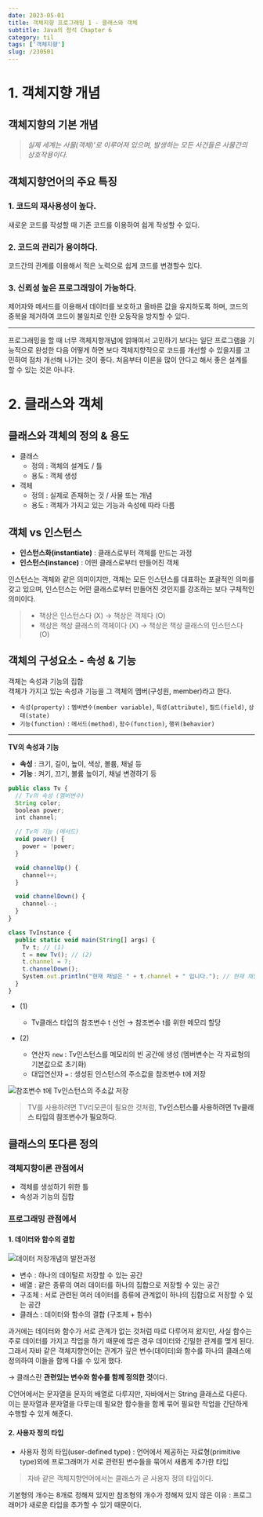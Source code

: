 ```yaml
---
date: 2023-05-01
title: 객체지향 프로그래밍 1 - 클래스와 객체
subtitle: Java의 정석 Chapter 6
category: til
tags: ['객체지향']
slug: /230501
---
```


# 1. 객체지향 개념

## 객체지향의 기본 개념
> *실제 세계는 사물(객체)'로 이루어져 있으며, 발생하는 모든 사건들은 사물간의 상호작용이다.*

## 객체지향언어의 주요 특징

### 1. 코드의 재사용성이 높다.
새로운 코드를 작성할 때 기존 코드를 이용하여 쉽게 작성할 수 있다.

### 2. 코드의 관리가 용이하다.
코드간의 관계를 이용해서 적은 노력으로 쉽게 코드를 변경할수 있다.

### 3. 신뢰성 높은 프로그래밍이 가능하다.
제어자와 메서드를 이용해서 데이터를 보호하고 올바른 값을 유지하도록 하며, 코드의 중복을 제거하여 코드이 불일치로 인한 오동작을 방지할 수 있다.

---

프로그래밍을 할 때 너무 객체지향개념에 얽매여서 고민하기 보다는 일단 프로그램을 기능적으로 완성한 다음 어떻게 하면 보다 객체지향적으로 코드를 개선할 수 있을지를 고민하여 점차 개선해 나가는 것이 좋다. 처음부터 이론을 많이 안다고 해서 좋은 설계를 할 수 있는 것은 아니다.

# 2. 클래스와 객체

## 클래스와 객체의 정의 & 용도

- 클래스
  - 정의 : 객체의 설계도 / 틀
  - 용도 : 객체 생성
- 객체
  - 정의 : 실제로 존재하는 것 / 사물 또는 개념
  - 용도 : 객체가 가지고 있는 기능과 속성에 따라 다름

## 객체 vs 인스턴스

- **인스턴스화(instantiate)** : 클래스로부터 객체를 만드는 과정
- **인스턴스(instance)** : 어떤 클래스로부터 만들어진 객체

인스턴스는 객체와 같은 의미이지만, 객체는 모든 인스턴스를 대표하는 포괄적인 의미를 갖고 있으며, 인스턴스는 어떤 클래스로부터 만들어진 것인지를 강조하는 보다 구체적인 의미이다.

> - 책상은 인스턴스다 (X) → 책상은 객체다 (O)
> - 책상은 책상 클래스의 객체이다 (X) → 책상은 책상 클래스의 인스턴스다 (O)

## 객체의 구성요소 - 속성 & 기능

객체는 속성과 기능의 집합\
객체가 가지고 있는 속성과 기능을 그 객체의 멤버(구성원, member)라고 한다.

- `속성(property)` : `멤버변수(member variable)`, `특성(attribute)`, `필드(field)`, `상태(state)`
- `기능(function)` : `메서드(method)`, `함수(function)`, `행위(behavior)`

---

**TV의 속성과 기능**

- **속성** : 크기, 길이, 높이, 색상, 볼륨, 채널 등
- **기능** : 켜기, 끄기, 볼륨 높이기, 채널 변경하기 등

```js
public class Tv {
  // Tv의 속성 (멤버변수)
  String color;
  boolean power;
  int channel;

  // Tv의 기능 (메서드)
  void power() {
    power = !power;
  }

  void channelUp() {
    channel++;
  }

  void channelDown() {
    channel--;
  }
}

class TvInstance {
  public static void main(String[] args) {
    Tv t; // (1)
    t = new Tv(); // (2)
    t.channel = 7;
    t.channelDown();
    System.out.println("현재 채널은 " + t.channel + " 입니다."); // 현재 채널은 6 입니다.
  }
}
```

- (1)
  - Tv클래스 타입의 참조변수 t 선언 → 참조변수 t를 위한 메모리 할당

- (2)
  - 연산자 `new` : Tv인스턴스를 메모리의 빈 공간에 생성 (멤버변수는 각 자료형의 기본값으로 초기화)
  - 대입연산자 `=` : 생성된 인스턴스의 주소값을 참조변수 t에 저장

![참조변수 t에 Tv인스턴스의 주소값 저장](./2.4.jpeg)

> TV를 사용하려면 TV리모콘이 필요한 것처럼, **Tv인스턴스를 사용하려면 Tv클래스 타입의 참조변수가 필요하다**.

## 클래스의 또다른 정의

### 객체지향이론 관점에서

- 객체를 생성하기 위한 틀
- 속성과 기능의 집합

### 프로그래밍 관점에서

#### 1. 데이터와 함수의 결합

![데이터 저장개념의 발전과정](./2.6.jpeg)

<Caption value='프로그래밍 언어에서 데이터 저장개념의 발전 과정'/>

- 변수 : 하나의 데이털르 저장할 수 있는 공간
- 배열 : 같은 종류의 여러 데이터를 하나의 집합으로 저장할 수 있는 공간
- 구조체 : 서로 관련된 여러 데이터를 종류에 관계없이 하나의 집합으로 저장할 수 있는 공간
- 클래스 : 데이터와 함수의 결합 (구조체 + 함수)

과거에는 데이터와 함수가 서로 관계가 없는 것처럼 따로 다루어져 왔지만, 사실 함수는 주로 데이터를 가지고 작업을 하기 때문에 많은 경우 데이터와 긴밀한 관계를 맺게 된다. 그래서 자바 같은 객체지향언어는 관계가 깊은 변수(데이터)와 함수를 하나의 클래스에 정의하여 이들을 함께 다룰 수 있게 했다.

→ 클래스란 **관련있는 변수와 함수를 함께 정의한 것**이다.

C언어에서는 문자열을 문자의 배열로 다루지만, 자바에서는 String 클래스로 다룬다. 이는 문자열과 문자열을 다루는데 필요한 함수들을 함께 묶어 필요한 작업을 간단하게 수행할 수 있게 해준다.

#### 2. 사용자 정의 타입

- 사용자 정의 타입(user-defined type) : 언어에서 제공하는 자료형(primitive type)외에 프로그래머가 서로 관련된 변수들을 묶어서 새롭게 추가한 타입

> 자바 같은 객체지향언어에서는 클래스가 곧 사용자 정의 타입이다.

기본형의 개수는 8개로 정해져 있지만 참조형의 개수가 정해져 있지 않은 이유 : 프로그래머가 새로운 타입을 추가할 수 있기 때문이다.
